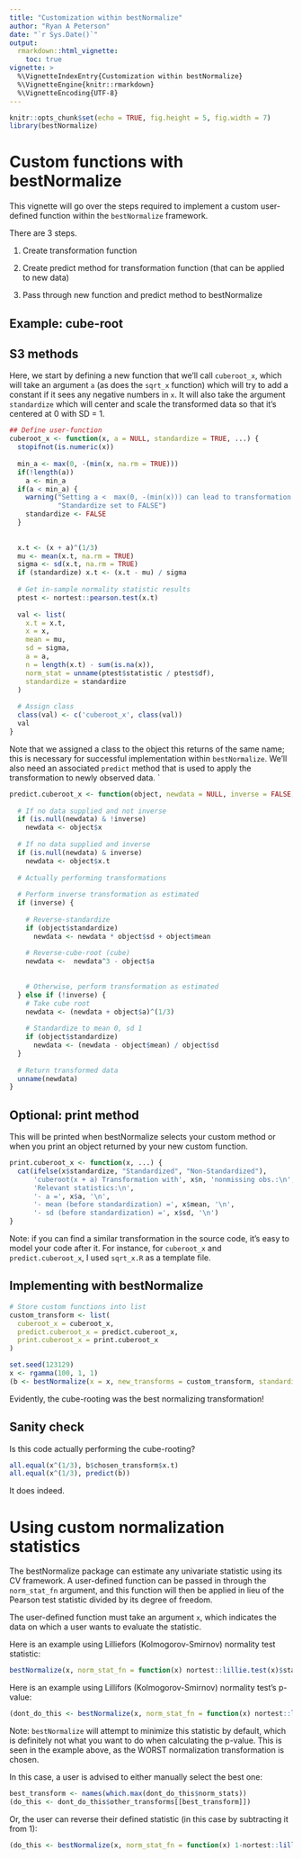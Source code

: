 ```yaml
---
title: "Customization within bestNormalize"
author: "Ryan A Peterson"
date: "`r Sys.Date()`"
output: 
  rmarkdown::html_vignette:
    toc: true
vignette: >
  %\VignetteIndexEntry{Customization within bestNormalize}
  %\VignetteEngine{knitr::rmarkdown}
  %\VignetteEncoding{UTF-8}
---
```


```r
knitr::opts_chunk$set(echo = TRUE, fig.height = 5, fig.width = 7)
library(bestNormalize)
```

# Custom functions with bestNormalize

This vignette will go over the steps required to implement a custom user-defined function within the `bestNormalize` framework. 

There are 3 steps. 

1) Create transformation function

2) Create predict method for transformation function (that can be applied to new data)

3) Pass through new function and predict method to bestNormalize

## Example: cube-root

## S3 methods 

Here, we start by defining a new function that we'll call `cuberoot_x`, which will take an argument `a` (as does the `sqrt_x` function) which will try to add a constant if it sees any negative numbers in `x`. It will also take the argument `standardize` which will center and scale the transformed data so that it's centered at 0 with SD = 1. 

```r
## Define user-function
cuberoot_x <- function(x, a = NULL, standardize = TRUE, ...) {
  stopifnot(is.numeric(x))
  
  min_a <- max(0, -(min(x, na.rm = TRUE)))
  if(!length(a)) 
    a <- min_a
  if(a < min_a) {
    warning("Setting a <  max(0, -(min(x))) can lead to transformation issues",
            "Standardize set to FALSE")
    standardize <- FALSE
  }
  
  
  x.t <- (x + a)^(1/3)
  mu <- mean(x.t, na.rm = TRUE)
  sigma <- sd(x.t, na.rm = TRUE)
  if (standardize) x.t <- (x.t - mu) / sigma
  
  # Get in-sample normality statistic results
  ptest <- nortest::pearson.test(x.t)
  
  val <- list(
    x.t = x.t,
    x = x,
    mean = mu,
    sd = sigma,
    a = a,
    n = length(x.t) - sum(is.na(x)),
    norm_stat = unname(ptest$statistic / ptest$df),
    standardize = standardize
  )
  
  # Assign class
  class(val) <- c('cuberoot_x', class(val))
  val
}

```

Note that we assigned a class to the object this returns of the same name; this is necessary for successful implementation within `bestNormalize`. We'll also need an associated `predict` method that is used to apply the transformation to newly observed data. 
`
```r

predict.cuberoot_x <- function(object, newdata = NULL, inverse = FALSE, ...) {
  
  # If no data supplied and not inverse
  if (is.null(newdata) & !inverse)
    newdata <- object$x
  
  # If no data supplied and inverse
  if (is.null(newdata) & inverse)
    newdata <- object$x.t
  
  # Actually performing transformations
  
  # Perform inverse transformation as estimated
  if (inverse) {
    
    # Reverse-standardize
    if (object$standardize) 
      newdata <- newdata * object$sd + object$mean
    
    # Reverse-cube-root (cube)
    newdata <-  newdata^3 - object$a
    
    
    # Otherwise, perform transformation as estimated
  } else if (!inverse) {
    # Take cube root
    newdata <- (newdata + object$a)^(1/3)
    
    # Standardize to mean 0, sd 1
    if (object$standardize) 
      newdata <- (newdata - object$mean) / object$sd
  }
  
  # Return transformed data
  unname(newdata)
}

```

## Optional: print method

This will be printed when bestNormalize selects your custom method or when you print an object returned by your new custom function. 

```r
print.cuberoot_x <- function(x, ...) {
  cat(ifelse(x$standardize, "Standardized", "Non-Standardized"),
      'cuberoot(x + a) Transformation with', x$n, 'nonmissing obs.:\n', 
      'Relevant statistics:\n',
      '- a =', x$a, '\n',
      '- mean (before standardization) =', x$mean, '\n',
      '- sd (before standardization) =', x$sd, '\n')
}

```

Note: if you can find a similar transformation in the source code, it's easy to model your code after it. For instance, for `cuberoot_x` and `predict.cuberoot_x`, I used `sqrt_x.R` as a template file. 

## Implementing with bestNormalize

```r
# Store custom functions into list
custom_transform <- list(
  cuberoot_x = cuberoot_x,
  predict.cuberoot_x = predict.cuberoot_x,
  print.cuberoot_x = print.cuberoot_x
)

set.seed(123129)
x <- rgamma(100, 1, 1)
(b <- bestNormalize(x = x, new_transforms = custom_transform, standardize = FALSE))
```

Evidently, the cube-rooting was the best normalizing transformation! 

## Sanity check

Is this code actually performing the cube-rooting? 

```r
all.equal(x^(1/3), b$chosen_transform$x.t)
all.equal(x^(1/3), predict(b))
```

It does indeed. 

# Using custom normalization statistics

The bestNormalize package can estimate any univariate statistic using its CV framework. A user-defined function can be passed in through the `norm_stat_fn` argument, and this function will then be applied in lieu of the Pearson test statistic divided by its degree of freedom. 

The user-defined function must take an argument `x`, which indicates the data on which a user wants to evaluate the statistic.

Here is an example using Lilliefors (Kolmogorov-Smirnov) normality test statistic: 

```r
bestNormalize(x, norm_stat_fn = function(x) nortest::lillie.test(x)$stat)
```

Here is an example using Lillifors (Kolmogorov-Smirnov) normality test's p-value: 

```r
(dont_do_this <- bestNormalize(x, norm_stat_fn = function(x) nortest::lillie.test(x)$p))
```

Note: `bestNormalize` will attempt to minimize this statistic by default, which is definitely not what you want to do when calculating the p-value. This is seen in the example above, as the WORST normalization transformation is chosen. 

In this case, a user is advised to either manually select the best one: 

```r
best_transform <- names(which.max(dont_do_this$norm_stats))
(do_this <- dont_do_this$other_transforms[[best_transform]])
```

Or, the user can reverse their defined statistic (in this case by subtracting it from 1): 

```r
(do_this <- bestNormalize(x, norm_stat_fn = function(x) 1-nortest::lillie.test(x)$p))
```

